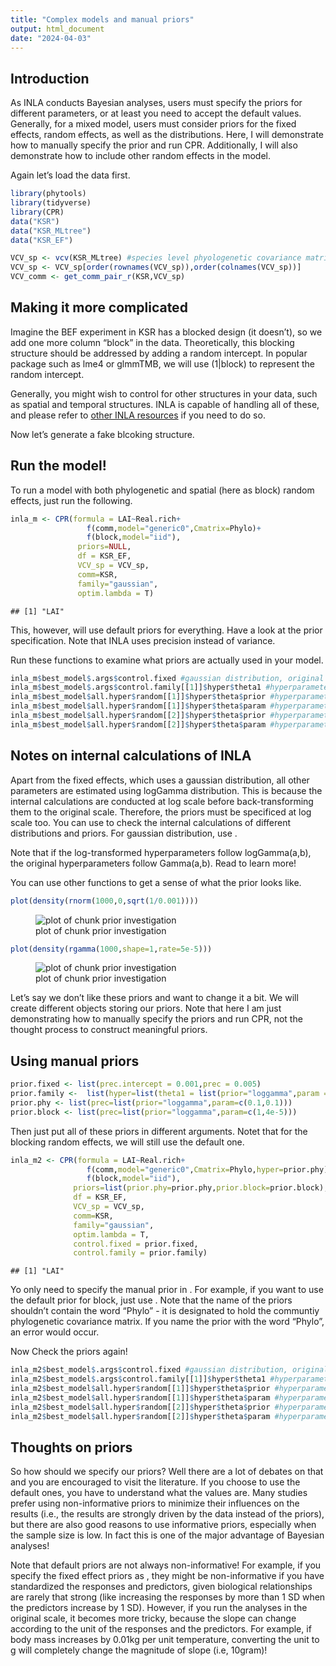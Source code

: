 ```yaml
---
title: "Complex models and manual priors"
output: html_document
date: "2024-04-03"
---
```




## Introduction

As INLA conducts Bayesian analyses, users must specify the priors for different parameters, or at least you need to accept the default values. Generally, for a mixed model, users must consider priors for the fixed effects, random effects, as well as the distributions. Here, I will demonstrate how to manually specify the prior and run CPR. Additionally, I will also demonstrate how to include other random effects in the model.

Again let's load the data first.


```r
library(phytools)
library(tidyverse)
library(CPR)
data("KSR")
data("KSR_MLtree")
data("KSR_EF")

VCV_sp <- vcv(KSR_MLtree) #species level phyologenetic covariance matrix using default (Brownian) model
VCV_sp <- VCV_sp[order(rownames(VCV_sp)),order(colnames(VCV_sp))]
VCV_comm <- get_comm_pair_r(KSR,VCV_sp)
```

## Making it more complicated

Imagine the BEF experiment in KSR has a blocked design (it doesn't), so we add one more column "block" in the data. Theoretically, this blocking structure should be addressed by adding a random intercept. In popular package such as lme4 or glmmTMB, we will use (1|block) to represent the random intercept.

Generally, you might wish to control for other structures in your data, such as spatial and temporal structures. INLA is capable of handling all of these, and please refer to [other INLA resources](https://becarioprecario.bitbucket.io/inla-gitbook/ch-spatial.html) if you need to do so.

Now let's generate a fake blcoking structure.


## Run the model!

To run a model with both phylogenetic and spatial (here as block) random effects, just run the following.

```r
inla_m <- CPR(formula = LAI~Real.rich+
                 f(comm,model="generic0",Cmatrix=Phylo)+
                 f(block,model="iid"),
               priors=NULL,
               df = KSR_EF,
               VCV_sp = VCV_sp,
               comm=KSR,
               family="gaussian",
               optim.lambda = T)
```

```
## [1] "LAI"
```
This, however, will use default priors for everything. Have a look at the prior specification. Note that INLA uses precision instead of variance.

Run these functions to examine what priors are actually used in your model.

```r
inla_m$best_model$.args$control.fixed #gaussian distribution, original scale
inla_m$best_model$.args$control.family[[1]]$hyper$theta1 #hyperparameter
inla_m$best_model$all.hyper$random[[1]]$hyper$theta$prior #hyperparameter
inla_m$best_model$all.hyper$random[[1]]$hyper$theta$param #hyperparameter
inla_m$best_model$all.hyper$random[[2]]$hyper$theta$prior #hyperparameter
inla_m$best_model$all.hyper$random[[2]]$hyper$theta$param #hyperparameter
```

## Notes on internal calculations of INLA
Apart from the fixed effects, which uses a gaussian distribution, all other parameters are estimated using logGamma distribution. This is because the internal calculations are conducted at log scale before back-transforming them to the original scale. Therefore, the priors must be specificed at log scale too. You can use \code{inla.doc("")} to check the internal calculations of different distributions and priors. For gaussian distribution, use \code{inla.doc("Gaussian")}.

Note that if the log-transformed hyperparameters follow logGamma(a,b), the original hyperparameters follow Gamma(a,b). Read \code{inla.doc("Gamma")} to learn more!

You can use other functions to get a sense of what the prior looks like.

```r
plot(density(rnorm(1000,0,sqrt(1/0.001))))
```

![plot of chunk prior investigation](figure/prior investigation-1.png)

```r
plot(density(rgamma(1000,shape=1,rate=5e-5)))
```

![plot of chunk prior investigation](figure/prior investigation-2.png)

Let's say we don't like these priors and want to change it a bit. We will create different objects storing our priors. Note that here I am just demonstrating how to manually specify the priors and run CPR, not the thought process to construct meaningful priors.

## Using manual priors

```r
prior.fixed <- list(prec.intercept = 0.001,prec = 0.005)
prior.family <-  list(hyper=list(theta1 = list(prior="loggamma",param = c(1,4e-5))))
prior.phy <- list(prec=list(prior="loggamma",param=c(0.1,0.1)))
prior.block <- list(prec=list(prior="loggamma",param=c(1,4e-5)))
```

Then just put all of these priors in different arguments. Notet that for the blocking random effects, we will still use the default one.

```r
inla_m2 <- CPR(formula = LAI~Real.rich+
                 f(comm,model="generic0",Cmatrix=Phylo,hyper=prior.phy)+
                 f(block,model="iid"),
              priors=list(prior.phy=prior.phy,prior.block=prior.block),
              df = KSR_EF,
              VCV_sp = VCV_sp,
              comm=KSR,
              family="gaussian",
              optim.lambda = T,
              control.fixed = prior.fixed,
              control.family = prior.family)
```

```
## [1] "LAI"
```
Yo only need to specify the manual prior in \code{priors}. For example, if you want to use the default prior for block, just use \code{list(prior.phy=prior}. Note that the name of the priors shouldn't contain the word "Phylo" - it is designated to hold the communtiy phylogenetic covariance matrix. If you name the prior with the word "Phylo", an error would occur.

Now Check the priors again!

```r
inla_m2$best_model$.args$control.fixed #gaussian distribution, original scale
inla_m2$best_model$.args$control.family[[1]]$hyper$theta1 #hyperparameter
inla_m2$best_model$all.hyper$random[[1]]$hyper$theta$prior #hyperparameter
inla_m2$best_model$all.hyper$random[[1]]$hyper$theta$param #hyperparameter
inla_m2$best_model$all.hyper$random[[2]]$hyper$theta$prior #hyperparameter
inla_m2$best_model$all.hyper$random[[2]]$hyper$theta$param #hyperparameter
```
## Thoughts on priors
So how should we specify our priors? Well there are a lot of debates on that and you are encouraged to visit the literature. If you choose to use the default ones, you have to understand what the values are. Many studies prefer using non-informative priors to minimize their influences on the results (i.e., the results are strongly driven by the data instead of the priors), but there are also good reasons to use informative priors, especially when the sample size is low. In fact this is one of the major advantage of Bayesian analyses!

Note that default priors are not always non-informative! For example, if you specify the fixed effect priors as \eqn{N(0,1)}, they might be non-informative if you have standardized the responses and predictors, given biological relationships are rarely that strong (like increasing the responses by more than 1 SD when the predictors increase by 1 SD). However, if you run the analyses in the original scale, it becomes more tricky, because the slope can change according to the unit of the responses and the predictors. For example, if body mass increases by 0.01kg per unit temperature, converting the unit to g will completely change the magnitude of slope (i.e, 10gram)!
